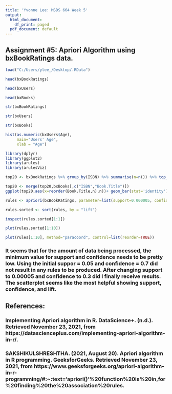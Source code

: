---
title: 'Yvonne Lee: MSDS 664 Week 5'
output:
  html_document:
    df_print: paged
  pdf_document: default
---
## Assignment #5: Apriori Algorithm using bxBookRatings data.

```{r}
load("C:/Users/ylee_/Desktop/.RData")
```

```{r}
head(bxBookRatings)
```
```{r}
head(bxUsers)
```
```{r}
head(bxBooks)
```
```{r}
str(bxBookRatings)
```
```{r}
str(bxUsers)
```
```{r}
str(bxBooks)
```
```{r}
hist(as.numeric(bxUsers$Age),
     main="Users' Age",
     xlab = "Age")
```
```{r}
library(dplyr)
library(ggplot2)
library(arules)
library(arulesViz)
```
```{r error=TRUE}
top20 <- bxBookRatings %>% group_by(ISBN) %>% summarise(n=n()) %>% top_n(n=20) %>% arrange(n)
```
```{r error=TRUE}
top20 <- merge(top20,bxBooks[,c("ISBN","Book.Title")])
ggplot(top20,aes(x=reorder(Book.Title,n),n))+ geom_bar(stat='identity')+ theme(axis.text.x=element_text(angle=90, hjust=1))+ coord_flip() + labs(x = "Book Title",y="Number of Ratings")
```
```{r error=TRUE}
rules <- apriori(bxBookRatings, parameter=list(support=0.000005, confidence = 0.3, target='rules'))
```
```{r}
rules.sorted <- sort(rules, by = "lift")
```

```{r error=TRUE}
inspect(rules.sorted[1:1])
```
```{r error=TRUE}
plot(rules.sorted[1:10])
```
```{r error=TRUE}
plot(rules[1:10], method="paracoord", control=list(reorder=TRUE))
```
### It seems that for the amount of data being processed, the minimum value for support and confidence needs to be pretty low. Using the initial suppor = 0.05 and confidence = 0.7 did not result in any rules to be produced. After changing support to 0.00005 and confidence to 0.3 did I finally receive results. The scatterplot seems like the most helpful showing support, confidence, and lift.

## References:
### Implementing Apriori algorithm in R. DataScience+. (n.d.). Retrieved November 23, 2021, from https://datascienceplus.com/implementing-apriori-algorithm-in-r/. 
### SAKSHIKULSHRESHTHA. (2021, August 20). Apriori algorithm in R programming. GeeksforGeeks. Retrieved November 23, 2021, from https://www.geeksforgeeks.org/apriori-algorithm-in-r-programming/#:~:text='apriori()'%20function%20is%20in,for%20finding%20the%20association%20rules. 
